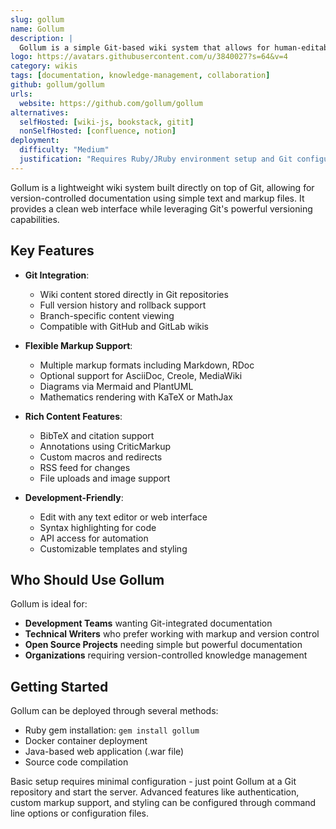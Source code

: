 ```yaml
---
slug: gollum
name: Gollum
description: |
  Gollum is a simple Git-based wiki system that allows for human-editable text/markup files, flexible organization, and support for multiple markup languages.
logo: https://avatars.githubusercontent.com/u/3840027?s=64&v=4
category: wikis
tags: [documentation, knowledge-management, collaboration]
github: gollum/gollum
urls:
  website: https://github.com/gollum/gollum
alternatives:
  selfHosted: [wiki-js, bookstack, gitit]
  nonSelfHosted: [confluence, notion]
deployment:
  difficulty: "Medium"
  justification: "Requires Ruby/JRuby environment setup and Git configuration. Docker deployment available but some setup needed for advanced features."
---
```


Gollum is a lightweight wiki system built directly on top of Git, allowing for
version-controlled documentation using simple text and markup files. It provides
a clean web interface while leveraging Git's powerful versioning capabilities.

## Key Features

- **Git Integration**:

  - Wiki content stored directly in Git repositories
  - Full version history and rollback support
  - Branch-specific content viewing
  - Compatible with GitHub and GitLab wikis

- **Flexible Markup Support**:

  - Multiple markup formats including Markdown, RDoc
  - Optional support for AsciiDoc, Creole, MediaWiki
  - Diagrams via Mermaid and PlantUML
  - Mathematics rendering with KaTeX or MathJax

- **Rich Content Features**:

  - BibTeX and citation support
  - Annotations using CriticMarkup
  - Custom macros and redirects
  - RSS feed for changes
  - File uploads and image support

- **Development-Friendly**:
  - Edit with any text editor or web interface
  - Syntax highlighting for code
  - API access for automation
  - Customizable templates and styling

## Who Should Use Gollum

Gollum is ideal for:

- **Development Teams** wanting Git-integrated documentation
- **Technical Writers** who prefer working with markup and version control
- **Open Source Projects** needing simple but powerful documentation
- **Organizations** requiring version-controlled knowledge management

## Getting Started

Gollum can be deployed through several methods:

- Ruby gem installation: `gem install gollum`
- Docker container deployment
- Java-based web application (.war file)
- Source code compilation

Basic setup requires minimal configuration - just point Gollum at a Git
repository and start the server. Advanced features like authentication,
custom markup support, and styling can be configured through command line
options or configuration files.
